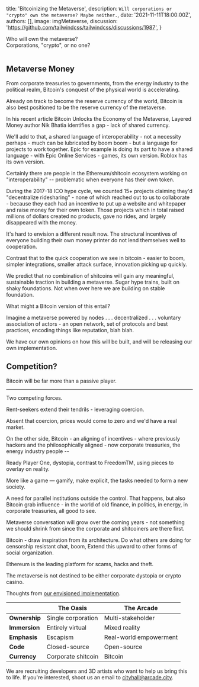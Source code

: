 
  title: 'Bitcoinizing the Metaverse',
  description: `Will corporations or "crypto" own the metaverse? Maybe neither.`,
  date: '2021-11-11T18:00:00Z',
  authors: [],
  image: imgMetaverse,
  discussion: 'https://github.com/tailwindcss/tailwindcss/discussions/1987',
}

<p className='text-center italic text-xl leading-relaxed'>
  Who will own the metaverse?
  <br />
  Corporations, "crypto", or no one?
</p>

<div style={{ ...IMGCONTAINER, height: 300, marginBottom: 40 }}>
  <Image
    className='h-64 w-full object-cover object-center rounded-lg'
    src={imgMetaverse}
    alt=''
    layout='fill'
    objectFit='cover'
  />
</div>

## Metaverse Money

From corporate treasuries to governments, from the energy industry to the political realm, Bitcoin's conquest of the physical world is accelerating.

Already on track to become the reserve currency of the world, Bitcoin is also best positioned to be the reserve currency of the metaverse.

<div className='mt-4 mb-6'>
  <TwitterTweetEmbed
    tweetId={'1438328881900044290'}
    options={{ cards: 'hidden', conversation: 'none', align: 'center' }}
  />
</div>

In his recent article Bitcoin Unlocks the Economy of the Metaverse, Layered Money author Nik Bhatia identifies a gap - lack of shared currency.

We'll add to that, a shared language of interoperability - not a necessity perhaps - much can be lubricated by boom boom - but a language for projects to work together. Epic for example is doing its part to have a shared language - with Epic Online Services - games, its own version. Roblox has its own version.

Certainly there are people in the Ethereum/shitcoin ecosystem working on "interoperability" -- problematic when everyone has their own token.

During the 2017-18 ICO hype cycle, we counted 15+ projects claiming they'd "decentralize ridesharing" - none of which reached out to us to collaborate - because they each had an incentive to put up a website and whitepaper and raise money for their own token. Those projects which in total raised millions of dollars created no products, gave no rides, and largely disappeared with the money.

It's hard to envision a different result now. The structural incentives of everyone building their own money printer do not lend themselves well to cooperation.

Contrast that to the quick cooperation we see in bitcoin - easier to boom, simpler integrations, smaller attack surface, innovation picking up quickly.

We predict that no combination of shitcoins will gain any meaningful, sustainable traction in building a metaverse. Sugar hype trains, built on shaky foundations. Not when over here we are building on stable foundation.

What might a Bitcoin version of this entail?

Imagine a metaverse powered by nodes . . . decentralized . . . voluntary association of actors - an open network, set of protocols and best practices, encoding things like reputation, blah blah.

We have our own opinions on how this will be built, and will be releasing our own implementation.

## Competition?

Bitcoin will be far more than a passive player.

<!-- It's no surprise why the Zuckerbergs and Buterins of the world hope to "run the metaverse" &mdash; what a glorious new canvas to extend -->

---

Two competing forces.

Rent-seekers extend their tendrils - leveraging coercion.

Absent that coercion, prices would come to zero and we'd have a real market.

On the other side, Bitcoin - an aligning of incentives - where previously hackers and the philosophically
aligned - now corporate treasuries, the energy industry people --

Ready Player One, dystopia, contrast to FreedomTM, using pieces to overlay on reality.

More like a game &mdash; gamify, make explicit, the tasks needed to form a new society.

A need for parallel institutions outside the control. That happens, but also Bitcoin grab influence -
in the world of old finance, in politics, in energy, in corporate treasuries, all good to see.

Metaverse conversation will grow over the coming years - not something we should shrink from since
the corporate and shitcoiners are there first.

Bitcoin - draw inspiration from its architecture. Do what others are doing for censorship resistant chat, boom,
Extend this upward to other forms of social organization.

Ethereum is the leading platform for scams, hacks and theft.

The metaverse is not destined to be either corporate dystopia or crypto casino.

Thoughts from [our envisioned implementation](https://github.com/ArcadeCity/arcade/blob/main/docs/metaverse.md).

|               | **The Oasis**      | **The Arcade**         |
| ------------- | ------------------ | ---------------------- |
| **Ownership** | Single corporation | Multi-stakeholder      |
| **Immersion** | Entirely virtual   | Mixed reality          |
| **Emphasis**  | Escapism           | Real-world empowerment |
| **Code**      | Closed-source      | Open-source            |
| **Currency**  | Corporate shitcoin | Bitcoin                |

We are recruiting developers and 3D artists who want to help us bring this to life. If you're interested, shoot us an email to cityhall@arcade.city.
